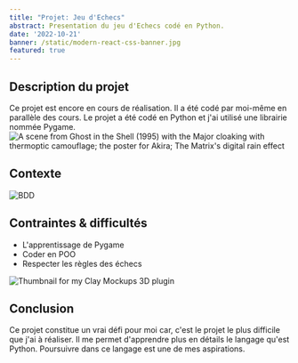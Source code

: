 ```yaml
---
title: "Projet: Jeu d'Echecs"
abstract: Presentation du jeu d'Echecs codé en Python.
date: '2022-10-21'
banner: /static/modern-react-css-banner.jpg
featured: true
---
```


## Description du projet



Ce projet est encore en cours de réalisation. Il a été codé par moi-même en parallèle des cours.
Le projet a été codé en Python et j'ai utilisé une librairie nommée Pygame. 
![A scene from Ghost in the Shell (1995) with the Major cloaking with thermoptic camouflage; the poster for Akira; The Matrix's digital rain effect](/static/chess_game.png)


## Contexte

![BDD](/static/pygame.gif)

## Contraintes & difficultés



- L'apprentissage de Pygame
- Coder en POO
- Respecter les règles des échecs


![Thumbnail for my Clay Mockups 3D plugin](/static/chess_game_moves.png)

## Conclusion

Ce projet constitue un vrai défi pour moi car, c'est le projet le plus difficile que j'ai à réaliser. Il me permet d'apprendre plus en détails le langage qu'est Python. Poursuivre dans ce langage est une de mes aspirations. 